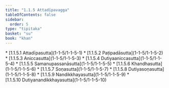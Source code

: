 ```yaml
---
title: "1.1.5 Attadīpavagga"
tableOfContents: false
sidebar:
  order: 5
type: "tipitaka"
basket: "su"
book: "khan"
---
```



<DynamicBreadcrumb />



<TableOfContents book="khan" section="1.1.5">
* [1.1.5.1 Attadīpasutta](1-1-5/1-1-5-1)
* [1.1.5.2 Paṭipadāsutta](1-1-5/1-1-5-2)
* [1.1.5.3 Aniccasutta](1-1-5/1-1-5-3)
* [1.1.5.4 Dutiyaaniccasutta](1-1-5/1-1-5-4)
* [1.1.5.5 Samanupassanāsutta](1-1-5/1-1-5-5)
* [1.1.5.6 Khandhasutta](1-1-5/1-1-5-6)
* [1.1.5.7 Soṇasutta](1-1-5/1-1-5-7)
* [1.1.5.8 Dutiyasoṇasutta](1-1-5/1-1-5-8)
* [1.1.5.9 Nandikkhayasutta](1-1-5/1-1-5-9)
* [1.1.5.10 Dutiyanandikkhayasutta](1-1-5/1-1-5-10)
</TableOfContents>